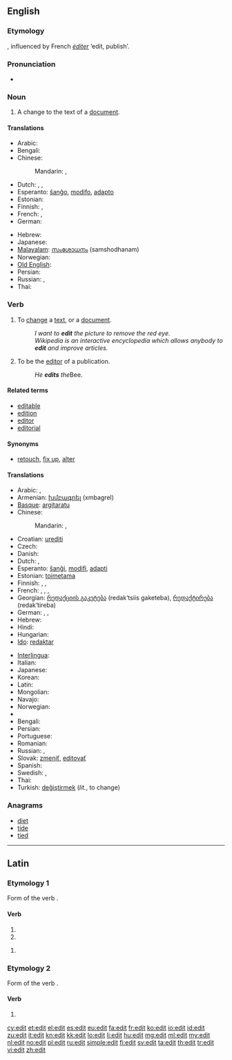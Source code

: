 {{also|édit|Edit}}
==English==
{{wikipedia|dab=edit}}

===Etymology===
{{back-form|editor|nodot=8}}, influenced by French ''[[éditer]]'' ‘edit, publish’.

===Pronunciation===
* {{rhymes|ɛdɪt}}

===Noun===
{{en-noun}}

# A change to the text of a [[document]].

====Translations====
{{trans-top|a change to the text of a document}}
* Arabic: {{t|ar|تحرير|f|tr=taHriir}}
* Bengali: {{t|bn|বাংলা}}
* Chinese:
*: Mandarin: {{t-|cmn|編輯|sc=Hani}}, {{t-|cmn|编辑|tr=biānjí|sc=Hani}}
* Dutch: {{t-|nl|wijziging|f}}, {{t+|nl|aanpassing|f}}, {{t+|nl|bewerking|f}}
* Esperanto: [[ŝanĝo]], [[modifo]], [[adapto]]
* Estonian: {{t-|et|parandus}}
* Finnish: {{t-|fi|muokkaus}}, {{t+|fi|muutos}}
* French: {{t+|fr|modification|f}}, {{t+|fr|correction|f}}
* German: {{t+|de|Bearbeitung|f}}
{{trans-mid}}
* Hebrew: {{t-|he|עריכה|f|tr=arikhá}}
* Japanese: {{t-|ja|編集|tr=henshū}}
* [[Malayalam]]: [[സംശോധനം]] (samshodhanam)
* Norwegian: {{t|no|redigere}}
* [[Old English]]: {{t-|ang|adihtan|xs=Old English}}
* Persian: {{t+|fa|ویرایش|tr=virâyeš|xs=Persian}}
* Russian: {{t+|ru|редакция|f|tr=redákcija}}, {{t|ru|редактирование|n|tr=redaktírovanije}}
* Thai: {{t|th|การแก้ไข|sc=Thai}}
{{trans-bottom}}

===Verb===
{{en-verb}}

# To [[change]] a [[text]], or a [[document]].
#: ''I want to '''edit''' the picture to remove the red eye.''
#: ''Wikipedia is an interactive encyclopedia which allows anybody to '''edit''' and improve articles.''
# {{transitive}} To be the [[editor]] of a publication.
#: ''He '''edits''' the ''Bee.

====Related terms====
* [[editable]]
* [[edition]]
* [[editor]]
* [[editorial]]

====Synonyms====
* [[retouch]], [[fix up]], [[alter]]

====Translations====
{{trans-top|to change a text, or a document}}
* Arabic: {{t|ar|حرر|tr=Hárrara|alt=حرّر|sc=Arab}}, {{t|ar|عدل|tr=3áddala|alt=عدّل|sc=Arab}}
* Armenian: [[խմբագրել]] (xmbagrel)
* [[Basque]]: [[argitaratu]]
* Chinese:
*: Mandarin: {{t-|cmn|編輯|sc=Hani}}, {{t-|cmn|编辑|tr=biānjí|sc=Hani}}
* Croatian: [[urediti]]
* Czech: {{t-|cs|editovat}}
* Danish: {{t+|da|redigere}}
* Dutch: {{t+|nl|bewerken}}, {{t+|nl|wijzigen}}
* Esperanto: [[ŝanĝi]], [[modifi]], [[adapti]]
* Estonian: [[toimetama]]
* Finnish: {{t+|fi|muokata}}, {{t+|fi|muuttaa}}, {{t-|fi|editoida}}
* French: {{t+|fr|modifier}}, {{t+|fr|corriger}}, {{t+|fr|rediger}}, {{t+|fr|éditer}}
* Georgian: [[რედაქციის გაკეტება]] (redak‘tsiis gaketeba), [[რედაქტირება]] (redak‘tireba)
* German: {{t+|de|bearbeiten}}, {{t|de|redigieren}}, {{t|de|edieren}}
* Hebrew: {{t+|he|ערך|tr=arákh}}
* Hindi: {{t|hi|संपादन करना|tr=sampādan karnā|sc=Deva}}
* Hungarian: {{t+|hu|szerkeszt}}
* [[Ido]]: [[redaktar]]
{{trans-mid}}
* [[Interlingua]]: {{t|ia|editar}}
* Italian: {{t+|it|redigere}}
* Japanese: {{t-|ja|編集する|tr=へんしゅうする, henshū-suru}}
* Korean: {{t|ko|편집|tr=pyeonjyp-hada|alt=편집하다|sc=Kore}}
* Latin: {{t+|la|edo|alt=ēdo}}
* Mongolian: {{t|mn|редакторлах|tr=rédaktorlah|sc=Cyrl|xs=Mongolian}}
* Navajo: {{tø|nv|łahgo áshłééh}}
* Norwegian: {{t-|no|redigere}}
* {{trreq|ang}}
* Bengali: {{t-|bn|বাংলা|xs=Bengali}}
* Persian: {{t-|fa|نشر کردن|xs=Persian}}
* Portuguese: {{t+|pt|editar}}
* Romanian: {{t-|ro|editare|f}}
* Russian: {{t+|ru|редактировать|tr=redaktírovat’}}, {{t+|ru|изменять|tr=izmenját’}}
* Slovak: [[zmeniť]], [[editovať]]
* Spanish: {{t+|es|editar}}
* Swedish: {{t+|sv|redigera}}, {{t+|sv|bearbeta}}
* Thai: {{t|th|แก้ไข|sc=Thai}}
* Turkish: [[değiştirmek]] (''lit.'', to change)
{{trans-bottom}}

{{trans-top|be editor of a publication}}
{{trans-mid}}
{{trans-bottom}}

===Anagrams===
* [[diet]]
* [[tide]]
* [[tied]]

----

==Latin==

===Etymology 1===
Form of the verb {{term|edo|edō|{{la-conj-form-gloss/edo}}|lang=la}}.

====Verb====
{{la-verb-form|edit}}

# {{conjugation of|edo|edō|3|s|pres|act|ind|lang=la}}{{la-conj-form-gloss|edo|3|s|pres|act|ind}}
# {{conjugation of|edo|edō|3|s|pres|act|sub|lang=la}}{{la-conj-form-gloss|edo|3|s|pres|act|sub}}

{{la-verb-form|ēdit}}

# {{conjugation of|edo|edō|3|s|perf|act|ind|lang=la}}{{la-conj-form-gloss|edo|3|s|perf|act|ind}}

===Etymology 2===
Form of the verb {{term|edo|ēdō|{{la-conj-form-gloss/edo(2)}}|lang=la}}.

====Verb====
{{la-verb-form|ēdit}}

# {{conjugation of|edo|ēdō|3|s|pres|act|ind|lang=la}}{{la-conj-form-gloss|edo(2)|3|s|pres|act|ind}}

[[cy:edit]]
[[et:edit]]
[[el:edit]]
[[es:edit]]
[[eu:edit]]
[[fa:edit]]
[[fr:edit]]
[[ko:edit]]
[[io:edit]]
[[id:edit]]
[[zu:edit]]
[[it:edit]]
[[kn:edit]]
[[kk:edit]]
[[lo:edit]]
[[li:edit]]
[[hu:edit]]
[[mg:edit]]
[[ml:edit]]
[[my:edit]]
[[nl:edit]]
[[no:edit]]
[[pl:edit]]
[[ru:edit]]
[[simple:edit]]
[[fi:edit]]
[[sv:edit]]
[[ta:edit]]
[[th:edit]]
[[tr:edit]]
[[vi:edit]]
[[zh:edit]]